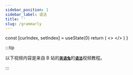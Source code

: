 ```yaml
---
sidebar_position: 1
sidebar_label: 语法
title: ''
slug: /grammarly
---
```



  const [curIndex, setIndex] = useState(0)
  return (
    <>
      <meta name="referrer" content="no-referrer" />
      <VideoPlayer item={grammarlies[curIndex]} />
      <VideoCardList
        list={grammarlies}
        curIndex={curIndex}
        setIndex={setIndex}
      />
    </>
  )
}

:::tip

以下视频内容是来自 B 站的[**`英语兔`**](https://space.bilibili.com/483162496)的[**`语法`**](https://www.bilibili.com/video/BV1XY411J7aG/)视频教程。

:::

<PronunciationFeatures />
